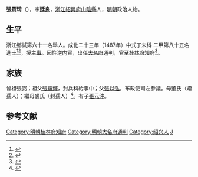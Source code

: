 {{明清人物信息框
| 姓名 = 張景琦
| 原名 =
| 圖片名稱= 
| 圖片大小 =
| 圖片說明 = 
| 最高職務 = 廣西桂林府知府
| 國家 = 大明 
| 爵位 =
| 籍貫 = [[浙江|浙江]][[紹興府|紹興府]][[山陰縣|山陰縣]]民籍
| 族裔 = 
| 字號 = 
| 諡號 =
| 出生日期 = 生年不詳
| 出生地點 = <!---浙江紹興府山陰縣--->
| 逝世日期 = 卒年不詳 
| 逝世地點 =
| 墓葬 =
| 配偶 = 
| 親屬 = 父 [[張以弘|張以弘]]，子 [[張元沖|張元沖]]
| 出身 =
* 成化二十三年丁未科進士出身
| 經歷 =
| 著作 =  
}}
'''張景琦'''（{{bd|？||？|catIdx=}}），字'''廷良'''，[[浙江|浙江]][[紹興府|紹興府]][[山陰縣|山陰縣]]人，[[明朝|明朝]]政治人物。

== 生平 ==
浙江鄉試第六十一名舉人。成化二十三年（1487年）中式丁未科<!---會試第四十一名--->二甲第八十五名進士<ref>{{Cite book|title=《[[皇明贡举考|皇明贡举考]]》卷五|last=（明）[[张朝瑞|张朝瑞]]|first=|publisher=《续修四库全书》史部第828册|year=|isbn=|location=|pages=}}</ref><ref>{{Cite book|title=贡举志五种 上|last=鲁小俊，江俊伟著|first=|publisher=武汉：武汉大学出版社|year=2009|isbn=978-7-307-07043-1|location=|pages=256-258}}</ref>，授[[主事|主事]]。因忤逆内宦，出任[[大名府|大名府]]通判，官至[[桂林府|桂林府]]知府<ref>{{cite news|title=《绍兴市志 卷44 第二章  历代进士名录》|url=http://www.sxlib.com:8080/web/gycslou/sxsz/44z2.htm|accessdate=2013-07-25|newspaper=绍兴图书馆|deadurl=yes|archiveurl=https://archive.is/20120914053252/http://www.sxlib.com:8080/web/gycslou/sxsz/44z2.htm|archivedate=2012-09-14}}</ref>。

== 家族 ==
曾祖張弼；祖父[[張蘊輝|張蘊輝]]，封兵科給事中；父[[張以弘|張以弘]]，布政使司左參議。母董氏（贈孺人）；繼母裘氏（封孺人）<ref>{{Cite book|title=天一阁藏明代科举录选刊 登科录 点校本|last=龚延明主编|first=|publisher=宁波出版社|year=2016|isbn=978-7-5526-2320-8|location=宁波|pages=|quote=《天一閣藏明代科舉錄選刊.登科錄》之《成化二十三年進士登科錄》}}</ref>。有子[[張元沖|張元沖]]。

==参考文献==
{{reflist}}

{{成化二十三年丁未科殿試金榜}}
{{DEFAULTSORT:Zhang张}}
[[Category:明朝桂林府知府|Category:明朝桂林府知府]]
[[Category:明朝大名府通判|Category:明朝大名府通判]]
[[Category:绍兴人|Category:绍兴人]]
[[Category:張姓|J]]